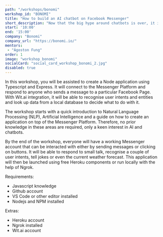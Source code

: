 ```yaml
---
path: "/workshops/bonomi"
workshop_id: "BONOMI"
title: "How to build an AI chatbot on Facebook Messenger"
short_description: "Now that the big hype around chatbots is over, it is time that the technology becomes useful in our everyday lives. Research shows that in certain countries, people already prefer talking to a chatbot rather than to a human agent. Come and join the lead developer of Bonomi who will help you build an application on the Messenger Platform that can respond to text input as intelligently as possible. Keywords: Typescript, Nodejs, Express, NLP, AI"
start: '10:00'
end: '15:00'
company: "Bonomi"
company_url: "https://bonomi.io/"
mentors:
 - "Ágoston Fung"
order: 1
image: "workshop_bonomi"
socialCard: "social_card_workshop_bonomi_2.jpg"
disabled: true
---
```


In this workshop, you will be assisted to create a Node application using Typescript and Express. It will connect to the Messenger Platform and respond to anyone who sends a message to a particular Facebook Page. With Wit.ai integration, it will be able to recognise user intents and entities and look up data from a local database to decide what to do with it.

The workshop starts with a quick introduction to Natural Language Processing (NLP), Artificial Intelligence and a guide on how to create an application on top of the Messenger Platform. Therefore, no prior knowledge in these areas are required, only a keen interest in AI and chatbots.

By the end of the workshop, everyone will have a working Messenger account that can be interacted with either by sending messages or clicking on buttons. It will be able to respond to small talk, recognise a couple of user intents, tell jokes or even the current weather forecast. This application will then be launched using free Heroku components or run locally with the help of Ngrok.

Requirements:
- Javascript knowledge
- Github account
- VS Code or other editor installed
- Nodejs and NPM installed

Extras:
- Heroku account
- Ngrok installed
- Wit.ai account
